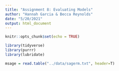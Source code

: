 ```yaml
---
title: "Assignment 8: Evaluating Models"
author: "Hannah Garcia & Becca Reynolds"
date: "5/20/2021"
output: html_document
---
```


```r
knitr::opts_chunk$set(echo = TRUE)
```

```r
library(tidyverse)
library(purrr)
library(lubridate)
```


```r
msage = read.table("../data/sagerm.txt", header=T)
```

